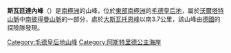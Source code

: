 {{coord|71|39|S|12|30|E|display=title}}

'''斯瓦廷達內峰'''（{{lang-en|Svarttindane Peaks}}）是[[南極洲|南極洲]]的山峰，位於[[東部南極洲|東部南極洲]]的[[毛德皇后地|毛德皇后地]]，屬於[[沃爾塔特山脈|沃爾塔特山脈]]中[[南彼得曼山脈|南彼得曼山脈]]的一部分，處於[[大斯瓦托恩峰|大斯瓦托恩峰]]以南3.7公里，該山峰由[[德國|德國]]的探險隊發現。

{{DEFAULTSORT:Svarttindane Peaks}}
[[Category:毛德皇后地山峰|Category:毛德皇后地山峰]]
[[Category:阿斯特里德公主海岸|Category:阿斯特里德公主海岸]]


{{PrincessAstridCoast-geo-stub}}